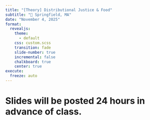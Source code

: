 ```yaml
---
title: "[Theory] Distributional Justice & Food"
subtitle: "📍 Springfield, MA"
date: "November 4, 2025"
format: 
  revealjs:
    theme:
      - default
    css: custom.scss
    transition: fade
    slide-number: true
    incremental: false 
    chalkboard: true
    center: true
execute:
  freeze: auto
---
```


# Slides will be posted 24 hours in advance of class.
